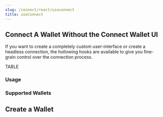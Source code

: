 ```yaml
---
slug: /connect/react/useconnect
title: useConnect
---
```


## Connect A Wallet Without the Connect Wallet UI

If you want to create a completely custom user-interface or create a headless connection, the hollowing hooks
are available to give you fine-grain control over the connection process.

TABLE

### Usage

### Supported Wallets

## Create a Wallet
